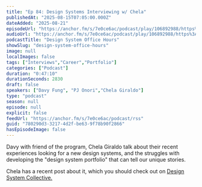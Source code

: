 ```yaml
---
title: "Ep 84: Design Systems Interviewing w/ Chela"
publishedAt: "2025-08-15T07:05:00.000Z"
dateAdded: "2025-08-21"
episodeUrl: "https://anchor.fm/s/7e0ce6ac/podcast/play/106892988/https%3A%2F%2Fd3ctxlq1ktw2nl.cloudfront.net%2Fstaging%2F2025-7-15%2Fdbd4f040-ce44-0f2a-2de9-f4482845241c.mp3"
audioUrl: "https://anchor.fm/s/7e0ce6ac/podcast/play/106892988/https%3A%2F%2Fd3ctxlq1ktw2nl.cloudfront.net%2Fstaging%2F2025-7-15%2Fdbd4f040-ce44-0f2a-2de9-f4482845241c.mp3"
podcastTitle: "Design System Office Hours"
showSlug: "design-system-office-hours"
image: null
localImages: false
tags: ["Interviews","Career","Portfolio"]
categories: ["Podcast"]
duration: "0:47:10"
durationSeconds: 2830
draft: false
speakers: ["Davy Fung", "PJ Onori","Chela Giraldo"]
type: "podcast"
season: null
episode: null
explicit: false
feedUrl: "https://anchor.fm/s/7e0ce6ac/podcast/rss"
guid: "780290d3-3217-4d2f-be63-9f78b90f2866"
hasEpisodeImage: false
---
```

Davy with friend of the program, Chela Giraldo talk about their recent experiences looking for a new design systems, and the struggles with developing the "design system portfolio" that can tell our unique stories.

Chela has a recent post about it, which you should check out on [Design System Collective.](https://www.designsystemscollective.com/searching-for-a-design-system-role-in-2025-42819d960088)
